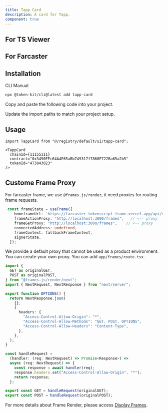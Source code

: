 ```yaml
---
title: Tapp Card
description: A card for Tapp.
component: true
---
```


## For TS Viewer

<ComponentPreview
  name="tapp-card-demo"
  className="[&_.preview>[data-orientation=vertical]]:sm:max-w-[70%]"
  description="An tapp card for TS Viewer"
/>

## For Farcaster

<ComponentPreview
  name="tapp-card-farcaster-demo"
  className="[&_.preview>[data-orientation=vertical]]:sm:max-w-[70%]"
  description="An tapp card for Farcaster"
/>

## Installation

<Tabs defaultValue="cli">

<TabsList>
  <TabsTrigger value="cli">CLI</TabsTrigger>
  <TabsTrigger value="manual">Manual</TabsTrigger>
</TabsList>

<TabsContent value="cli">

```bash
npx @token-kit/cli@latest add tapp-card
```

</TabsContent>

<TabsContent value="manual">

<Steps>

<Step>Copy and paste the following code into your project.</Step>

<ComponentSource name="tapp-card" />

<Step>Update the import paths to match your project setup.</Step>

</Steps>

</TabsContent>

</Tabs>

## Usage

```tsx
import TappCard from "@/registry/default/ui/tapp-card";
```

```tsx
<TappCard
  chainId={11155111}
  contract="0x3490FFc64A4E65aBb749317f7860E722Ba65a2b5"
  tokenId="473843023"
/>
```

## Custome Frame Proxy

For farcaster frame, we use `@frames.js/render`, it need proxies for routing frame requests.

```typescript
 const frameState = useFrame({
    homeframeUrl: `https://farcaster-tokenscript-frame.vercel.app/api/view/${chainId}/${contract}?tokenId=${tokenId}`,
    frameActionProxy: "http://localhost:3000/frames",   // <-- proxy
    frameGetProxy: "http://localhost:3000/frames",    // <-- proxy
    connectedAddress: undefined,
    frameContext: fallbackFrameContext,
    signerState,
  });

```

We provide a default proxy that cannot be used as a product environment. You can create your own proxy. You can add `app/frames/route.tsx`.

```typescript
import {
  GET as originalGET,
  POST as originalPOST,
} from "@frames.js/render/next";
import { NextRequest, NextResponse } from "next/server";

export function OPTIONS() {
  return NextResponse.json(
    {},
    {
      headers: {
        "Access-Control-Allow-Origin": "*",
        "Access-Control-Allow-Methods": "GET, POST, OPTIONS",
        "Access-Control-Allow-Headers": "Content-Type",
      },
    },
  );
}

const handleRequest =
  (handler: (req: NextRequest) => Promise<Response>) =>
  async (req: NextRequest) => {
    const response = await handler(req);
    response.headers.set("Access-Control-Allow-Origin", "*");
    return response;
  };

export const GET = handleRequest(originalGET);
export const POST = handleRequest(originalPOST);

```

For more details about Frame Render, please access [Display Frames](https://framesjs.org/guides/apps/display-frames).
